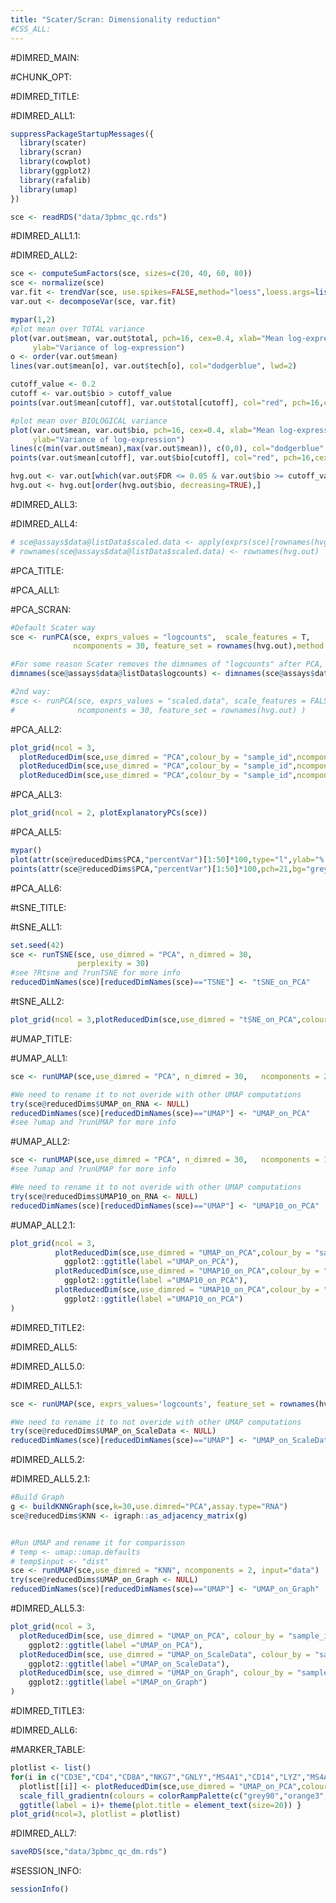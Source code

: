 ```yaml
---
title: "Scater/Scran: Dimensionality reduction"
#CSS_ALL:
---
```


#DIMRED_MAIN:

#CHUNK_OPT:

#DIMRED_TITLE:

#DIMRED_ALL1:

```r
suppressPackageStartupMessages({
  library(scater)
  library(scran)
  library(cowplot)
  library(ggplot2)
  library(rafalib)
  library(umap)
})

sce <- readRDS("data/3pbmc_qc.rds")
```

#DIMRED_ALL1.1:

#DIMRED_ALL2:

```r
sce <- computeSumFactors(sce, sizes=c(20, 40, 60, 80))
sce <- normalize(sce)
var.fit <- trendVar(sce, use.spikes=FALSE,method="loess",loess.args=list(span=0.02))
var.out <- decomposeVar(sce, var.fit)

mypar(1,2)
#plot mean over TOTAL variance
plot(var.out$mean, var.out$total, pch=16, cex=0.4, xlab="Mean log-expression",
     ylab="Variance of log-expression")
o <- order(var.out$mean)
lines(var.out$mean[o], var.out$tech[o], col="dodgerblue", lwd=2)

cutoff_value <- 0.2
cutoff <- var.out$bio > cutoff_value
points(var.out$mean[cutoff], var.out$total[cutoff], col="red", pch=16,cex=.6)

#plot mean over BIOLOGICAL variance
plot(var.out$mean, var.out$bio, pch=16, cex=0.4, xlab="Mean log-expression",
     ylab="Variance of log-expression")
lines(c(min(var.out$mean),max(var.out$mean)), c(0,0), col="dodgerblue", lwd=2)
points(var.out$mean[cutoff], var.out$bio[cutoff], col="red", pch=16,cex=.6)

hvg.out <- var.out[which(var.out$FDR <= 0.05 & var.out$bio >= cutoff_value),]
hvg.out <- hvg.out[order(hvg.out$bio, decreasing=TRUE),]
```

#DIMRED_ALL3:

#DIMRED_ALL4:

```r
# sce@assays$data@listData$scaled.data <- apply(exprs(sce)[rownames(hvg.out),,drop=FALSE],2,function(x) scale(x,T,T))
# rownames(sce@assays$data@listData$scaled.data) <- rownames(hvg.out)
```


#PCA_TITLE:

#PCA_ALL1:

#PCA_SCRAN:

```r
#Default Scater way
sce <- runPCA(sce, exprs_values = "logcounts",  scale_features = T,
              ncomponents = 30, feature_set = rownames(hvg.out),method = "prcomp")

#For some reason Scater removes the dimnames of "logcounts" after PCA, so we put it back
dimnames(sce@assays$data@listData$logcounts) <- dimnames(sce@assays$data@listData$counts)

#2nd way:
#sce <- runPCA(sce, exprs_values = "scaled.data", scale_features = FALSE,
#              ncomponents = 30, feature_set = rownames(hvg.out) )
```

#PCA_ALL2:

```r
plot_grid(ncol = 3,
  plotReducedDim(sce,use_dimred = "PCA",colour_by = "sample_id",ncomponents = 1:2,add_ticks = F),
  plotReducedDim(sce,use_dimred = "PCA",colour_by = "sample_id",ncomponents = 3:4,add_ticks = F),
  plotReducedDim(sce,use_dimred = "PCA",colour_by = "sample_id",ncomponents = 5:6,add_ticks = F) )

```

#PCA_ALL3:

```r
plot_grid(ncol = 2, plotExplanatoryPCs(sce))
```

#PCA_ALL5:

```r
mypar()
plot(attr(sce@reducedDims$PCA,"percentVar")[1:50]*100,type="l",ylab="% variance",xlab="Principal component #")
points(attr(sce@reducedDims$PCA,"percentVar")[1:50]*100,pch=21,bg="grey",cex=.5)
```

#PCA_ALL6:

#tSNE_TITLE:

#tSNE_ALL1:

```r
set.seed(42)
sce <- runTSNE(sce, use_dimred = "PCA", n_dimred = 30, 
               perplexity = 30)
#see ?Rtsne and ?runTSNE for more info
reducedDimNames(sce)[reducedDimNames(sce)=="TSNE"] <- "tSNE_on_PCA"
```

#tSNE_ALL2:

```r
plot_grid(ncol = 3,plotReducedDim(sce,use_dimred = "tSNE_on_PCA",colour_by = "sample_id",add_ticks = F))
```


#UMAP_TITLE:

#UMAP_ALL1:

```r
sce <- runUMAP(sce,use_dimred = "PCA", n_dimred = 30,   ncomponents = 2)

#We need to rename it to not overide with other UMAP computations
try(sce@reducedDims$UMAP_on_RNA <- NULL)
reducedDimNames(sce)[reducedDimNames(sce)=="UMAP"] <- "UMAP_on_PCA"
#see ?umap and ?runUMAP for more info
```

#UMAP_ALL2:

```r
sce <- runUMAP(sce,use_dimred = "PCA", n_dimred = 30,   ncomponents = 10)
#see ?umap and ?runUMAP for more info

#We need to rename it to not overide with other UMAP computations
try(sce@reducedDims$UMAP10_on_RNA <- NULL)
reducedDimNames(sce)[reducedDimNames(sce)=="UMAP"] <- "UMAP10_on_PCA"
```

#UMAP_ALL2.1:

```r
plot_grid(ncol = 3,
          plotReducedDim(sce,use_dimred = "UMAP_on_PCA",colour_by = "sample_id",add_ticks = F)+
            ggplot2::ggtitle(label ="UMAP_on_PCA"),
          plotReducedDim(sce,use_dimred = "UMAP10_on_PCA",colour_by = "sample_id",ncomponents = 1:2,add_ticks = F)+
            ggplot2::ggtitle(label ="UMAP10_on_PCA"),
          plotReducedDim(sce,use_dimred = "UMAP10_on_PCA",colour_by = "sample_id",ncomponents = 3:4,add_ticks = F)+
            ggplot2::ggtitle(label ="UMAP10_on_PCA")
)
```


#DIMRED_TITLE2:

#DIMRED_ALL5:

#DIMRED_ALL5.0:

#DIMRED_ALL5.1:

```r
sce <- runUMAP(sce, exprs_values='logcounts', feature_set = rownames(hvg.out))

#We need to rename it to not overide with other UMAP computations
try(sce@reducedDims$UMAP_on_ScaleData <- NULL)
reducedDimNames(sce)[reducedDimNames(sce)=="UMAP"] <- "UMAP_on_ScaleData"
```

#DIMRED_ALL5.2:

#DIMRED_ALL5.2.1:

```r
#Build Graph
g <- buildKNNGraph(sce,k=30,use.dimred="PCA",assay.type="RNA")
sce@reducedDims$KNN <- igraph::as_adjacency_matrix(g)


#Run UMAP and rename it for comparisson
# temp <- umap::umap.defaults
# temp$input <- "dist"
sce <- runUMAP(sce,use_dimred = "KNN", ncomponents = 2, input="data")
try(sce@reducedDims$UMAP_on_Graph <- NULL)
reducedDimNames(sce)[reducedDimNames(sce)=="UMAP"] <- "UMAP_on_Graph"
```


#DIMRED_ALL5.3:

```r
plot_grid(ncol = 3,
  plotReducedDim(sce, use_dimred = "UMAP_on_PCA", colour_by = "sample_id",add_ticks = F)+ 
    ggplot2::ggtitle(label ="UMAP_on_PCA"),
  plotReducedDim(sce, use_dimred = "UMAP_on_ScaleData", colour_by = "sample_id",add_ticks = F)+
    ggplot2::ggtitle(label ="UMAP_on_ScaleData"),
  plotReducedDim(sce, use_dimred = "UMAP_on_Graph", colour_by = "sample_id",add_ticks = F)+
    ggplot2::ggtitle(label ="UMAP_on_Graph")
)
```

#DIMRED_TITLE3:


#DIMRED_ALL6:

#MARKER_TABLE:

```r
plotlist <- list()
for(i in c("CD3E","CD4","CD8A","NKG7","GNLY","MS4A1","CD14","LYZ","MS4A7","FCGR3A","CST3","FCER1A")){
  plotlist[[i]] <- plotReducedDim(sce,use_dimred = "UMAP_on_PCA",colour_by = i,by_exprs_values = "logcounts",add_ticks = F) +
  scale_fill_gradientn(colours = colorRampPalette(c("grey90","orange3","firebrick","firebrick","red","red" ))(10)) +
  ggtitle(label = i)+ theme(plot.title = element_text(size=20)) }
plot_grid(ncol=3, plotlist = plotlist)
```


#DIMRED_ALL7:

```r
saveRDS(sce,"data/3pbmc_qc_dm.rds")
```

#SESSION_INFO:

```r
sessionInfo()
```
















